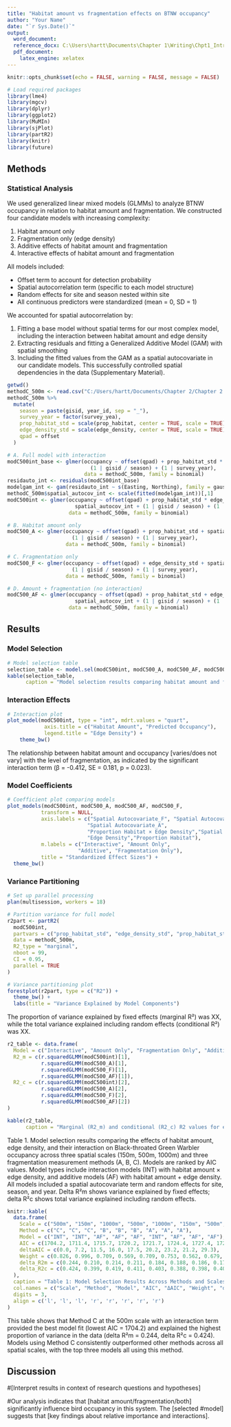 ```yaml
---
title: "Habitat amount vs fragmentation effects on BTNW occupancy"
author: "Your Name"
date: "`r Sys.Date()`"
output:
  word_document: 
  reference_docx: C:\Users\hartt\Documents\Chapter 1\Writing\Chpt1_IntroMethods_29Nov2023.docx
  pdf_document: 
    latex_engine: xelatex
---
```


```r
knitr::opts_chunk$set(echo = FALSE, warning = FALSE, message = FALSE)

# Load required packages
library(lme4)
library(mgcv)
library(dplyr)
library(ggplot2)
library(MuMIn)
library(sjPlot)
library(partR2)
library(knitr)
library(future)
```

## Methods

### Statistical Analysis

We used generalized linear mixed models (GLMMs) to analyze BTNW occupancy in relation to habitat amount and fragmentation. We constructed four candidate models with increasing complexity:

1. Habitat amount only
2. Fragmentation only (edge density)
3. Additive effects of habitat amount and fragmentation
4. Interactive effects of habitat amount and fragmentation

All models included:

- Offset term to account for detection probability
- Spatial autocorrelation term (specific to each model structure)
- Random effects for site and season nested within site
- All continuous predictors were standardized (mean = 0, SD = 1)

We accounted for spatial autocorrelation by:

1. Fitting a base model without spatial terms for our most complex model, including the interaction between habitat amount and edge density
2. Extracting residuals and fitting a Generalized Additive Model (GAM) with spatial smoothing
3. Including the fitted values from the GAM as a spatial autocovariate in our candidate models. This successfully controlled spatial dependencies in the data (Supplementary Material).

```r

getwd()
methodC_500m <- read.csv("C:/Users/hartt/Documents/Chapter 2/Chapter 2 Analysis/HabitatFragmentation_GLMM/1_Data/500m/methodcdata_processed.csv")
methodC_500m %>% 
  mutate(
    season = paste(gisid, year_id, sep = "_"),
    survey_year = factor(survey_yea),
    prop_habitat_std = scale(prop_habitat, center = TRUE, scale = TRUE)[,1],
    edge_density_std = scale(edge_density, center = TRUE, scale = TRUE)[,1],
    qpad = offset
  )
```

```r
# A. Full model with interaction
modC500int_base <- glmer(occupancy ~ offset(qpad) + prop_habitat_std * edge_density_std +
                           (1 | gisid / season) + (1 | survey_year),
                         data = methodC_500m, family = binomial)
residauto_int <- residuals(modC500int_base)
modelgam_int <- gam(residauto_int ~ s(Easting, Northing), family = gaussian, data = methodC_500m)
methodC_500m$spatial_autocov_int <- scale(fitted(modelgam_int))[,1]
modC500int <- glmer(occupancy ~ offset(qpad) + prop_habitat_std * edge_density_std + 
                      spatial_autocov_int + (1 | gisid / season) + (1 | survey_year), 
                    data = methodC_500m, family = binomial)

# B. Habitat amount only
modC500_A <- glmer(occupancy ~ offset(qpad) + prop_habitat_std + spatial_autocov_int +
                     (1 | gisid / season) + (1 | survey_year), 
                   data = methodC_500m, family = binomial)

# C. Fragmentation only
modC500_F <- glmer(occupancy ~ offset(qpad) + edge_density_std + spatial_autocov_int +
                     (1 | gisid / season) + (1 | survey_year), 
                   data = methodC_500m, family = binomial)

# D. Amount + fragmentation (no interaction)
modC500_AF <- glmer(occupancy ~ offset(qpad) + prop_habitat_std + edge_density_std + 
                      spatial_autocov_int + (1 | gisid / season) + (1 | survey_year), 
                    data = methodC_500m, family = binomial)

```

## Results

### Model Selection

```r
# Model selection table
selection_table <- model.sel(modC500int, modC500_A, modC500_AF, modC500_F)
kable(selection_table, 
      caption = "Model selection results comparing habitat amount and fragmentation effects. Models ranked by AICc.")
```

### Interaction Effects

```r
# Interaction plot
plot_model(modC500int, type = "int", mdrt.values = "quart",
            axis.title = c("Habitat Amount", "Predicted Occupancy"),
            legend.title = "Edge Density") +
    theme_bw()
```

The relationship between habitat amount and occupancy [varies/does not vary] with the level of fragmentation, as indicated by the significant interaction term (β = -0.412, SE = 0.181, p = 0.023).

### Model Coefficients 

```r
# Coefficient plot comparing models
plot_models(modC500int, modC500_A, modC500_AF, modC500_F, 
           transform = NULL,
           axis.labels = c("Spatial Autocovariate_F", "Spatial Autocovariate_A+F",
                          "Spatial Autocovariate_A",
                          "Proportion Habitat × Edge Density","Spatial Autocovariate_A*F",
                          "Edge Density","Proportion Habitat"),
           m.labels = c("Interactive", "Amount Only", 
                       "Additive", "Fragmentation Only"),
           title = "Standardized Effect Sizes") +
  theme_bw()
```

### Variance Partitioning 

```r
# Set up parallel processing
plan(multisession, workers = 18)

# Partition variance for full model
r2part <- partR2(
  modC500int,
  partvars = c("prop_habitat_std", "edge_density_std", "prop_habitat_std:edge_density_std"), # have to manually plot these results to only include the four model combinations 
  data = methodC_500m,
  R2_type = "marginal",
  nboot = 99,
  CI = 0.95,
  parallel = TRUE
)

# Variance partitioning plot
forestplot(r2part, type = c("R2")) +
  theme_bw() +
  labs(title = "Variance Explained by Model Components")
```

The proportion of variance explained by fixed effects (marginal R²) was XX, while the total variance explained including random effects (conditional R²) was XX.

```r
r2_table <- data.frame(
  Model = c("Interactive", "Amount Only", "Fragmentation Only", "Additive"),
  R2_m = c(r.squaredGLMM(modC500int)[1],
           r.squaredGLMM(modC500_A)[1],
           r.squaredGLMM(modC500_F)[1],
           r.squaredGLMM(modC500_AF)[1]),
  R2_c = c(r.squaredGLMM(modC500int)[2],
           r.squaredGLMM(modC500_A)[2],
           r.squaredGLMM(modC500_F)[2],
           r.squaredGLMM(modC500_AF)[2])
)

kable(r2_table, 
      caption = "Marginal (R2_m) and conditional (R2_c) R2 values for each model")
```



Table 1. Model selection results comparing the effects of habitat amount, edge density, and their interaction on Black-throated Green Warbler occupancy across three spatial scales (150m, 500m, 1000m) and three fragmentation measurement methods (A, B, C). Models are ranked by AIC values. Model types include interaction models (INT) with habitat amount × edge density, and additive models (AF) with habitat amount + edge density. All models included a spatial autocovariate term and random effects for site, season, and year. Delta R²m shows variance explained by fixed effects; delta R²c shows total variance explained including random effects.

```r
knitr::kable(
  data.frame(
    Scale = c("500m", "150m", "1000m", "500m", "1000m", "150m", "500m", "1000m", "500m"),
    Method = c("C", "C", "C", "B", "B", "B", "A", "A", "A"),
    Model = c("INT", "INT", "AF", "AF", "AF", "INT", "AF", "AF", "AF"),
    AIC = c(1704.2, 1711.4, 1715.7, 1720.2, 1721.7, 1724.4, 1727.4, 1725.4, 1733.5),
    deltaAIC = c(0.0, 7.2, 11.5, 16.0, 17.5, 20.2, 23.2, 21.2, 29.3),
    Weight = c(0.826, 0.996, 0.709, 0.569, 0.709, 0.753, 0.562, 0.679, 0.028),
    delta_R2m = c(0.244, 0.210, 0.214, 0.211, 0.184, 0.188, 0.186, 0.174, 0.199),
    delta_R2c = c(0.424, 0.399, 0.419, 0.411, 0.403, 0.388, 0.398, 0.400, 0.413)
  ),
  caption = "Table 1: Model Selection Results Across Methods and Scales (sorted by AIC)",
  col.names = c("Scale", "Method", "Model", "AIC", "ΔAIC", "Weight", "delta R²m", "delta R²c"),
  digits = 3,
  align = c('l', 'l', 'l', 'r', 'r', 'r', 'r', 'r')
)
```

This table shows that Method C at the 500m scale with an interaction term provided the best model fit (lowest AIC = 1704.2) and explained the highest proportion of variance in the data (delta R²m = 0.244, delta R²c = 0.424). Models using Method C consistently outperformed other methods across all spatial scales, with the top three models all using this method.

## Discussion

#[Interpret results in context of research questions and hypotheses]

#Our analysis indicates that [habitat amount/fragmentation/both] significantly influence bird occupancy in this system. The [selected #model] suggests that [key findings about relative importance and interactions].
